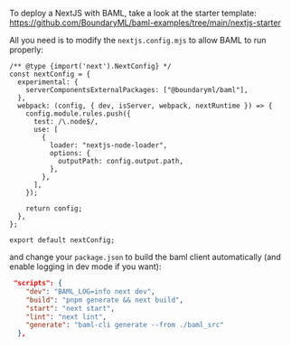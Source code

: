 To deploy a NextJS with BAML, take a look at the starter template:
https://github.com/BoundaryML/baml-examples/tree/main/nextjs-starter

All you need is to modify the `nextjs.config.mjs` to allow BAML to run properly:
```JS
/** @type {import('next').NextConfig} */
const nextConfig = {
  experimental: {
    serverComponentsExternalPackages: ["@boundaryml/baml"],
  },
  webpack: (config, { dev, isServer, webpack, nextRuntime }) => {
    config.module.rules.push({
      test: /\.node$/,
      use: [
        {
          loader: "nextjs-node-loader",
          options: {
            outputPath: config.output.path,
          },
        },
      ],
    });

    return config;
  },
};

export default nextConfig;
```

and change your `package.json` to build the baml client automatically (and enable logging in dev mode if you want):

```json
 "scripts": {
    "dev": "BAML_LOG=info next dev",
    "build": "pnpm generate && next build",
    "start": "next start",
    "lint": "next lint",
    "generate": "baml-cli generate --from ./baml_src"
  },
```